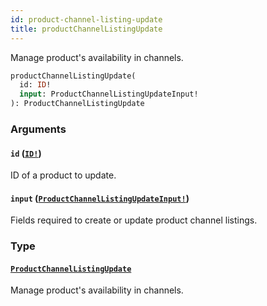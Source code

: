 ```yaml
---
id: product-channel-listing-update
title: productChannelListingUpdate
---
```


Manage product's availability in channels.

```graphql
productChannelListingUpdate(
  id: ID!
  input: ProductChannelListingUpdateInput!
): ProductChannelListingUpdate

```

### Arguments

#### `id` ([`ID!`](/developer/api-reference/scalars/id.mdx))

ID of a product to update.

#### `input` ([`ProductChannelListingUpdateInput!`](/developer/api-reference/inputs/product-channel-listing-update-input.mdx))

Fields required to create or update product channel listings.

### Type

#### [`ProductChannelListingUpdate`](/developer/api-reference/objects/product-channel-listing-update.mdx)

Manage product's availability in channels.
